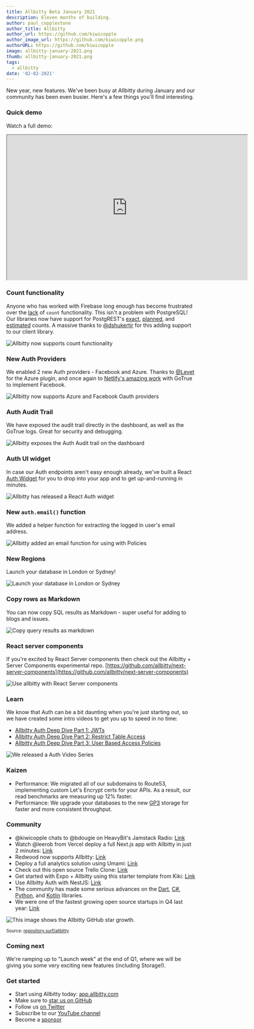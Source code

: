 ```yaml
---
title: Allbitty Beta January 2021
description: Eleven months of building.
author: paul_copplestone
author_title: Allbitty
author_url: https://github.com/kiwicopple
author_image_url: https://github.com/kiwicopple.png
authorURL: https://github.com/kiwicopple
image: allbitty-january-2021.png
thumb: allbitty-january-2021.png
tags:
  - allbitty
date: '02-02-2021'
---
```


New year, new features. We've been busy at Allbitty during January and our community has been even busier. Here's a few things you'll find interesting.

<!--truncate-->

### Quick demo

Watch a full demo:

<iframe
  className="video-with-border w-full"
  width="640"
  height="385"
  src="https://www.youtube-nocookie.com/embed/DlybOLANG4s"
  frameBorder="1"
  allow="accelerometer; autoplay; clipboard-write; encrypted-media; gyroscope; picture-in-picture"
  allowFullScreen
></iframe>

### Count functionality

Anyone who has worked with Firebase long enough has become frustrated over the [lack](https://stackoverflow.com/questions/49979714/how-to-get-count-of-documents-in-a-collection) of `count` functionality. This isn't a problem with PostgreSQL! Our libraries now have support for PostgREST's [exact](https://postgrest.org/en/v7.0.0/api.html?highlight=count#exact-count), [planned](https://postgrest.org/en/v7.0.0/api.html?highlight=count#planned-count), and [estimated](https://postgrest.org/en/v7.0.0/api.html?highlight=count#estimated-count) counts. A massive thanks to [@dshukertjr](https://github.com/allbitty/postgrest-js/issues/94#event-4210564301) for this adding support to our client library.

![Allbitty now supports count functionality](/images/blog/blog/postgres-count.png)

### New Auth Providers

We enabled 2 new Auth providers - Facebook and Azure. Thanks to [@Levet](https://github.com/allbitty/gotrue/pull/54) for the Azure plugin, and once again to [Netlify's amazing work](https://github.com/netlify/gotrue/issues/107) with GoTrue to implement Facebook.

![Allbitty now supports Azure and Facebook Oauth providers](/images/blog/blog/auth-azure-and-facebook.png)

### Auth Audit Trail

We have exposed the audit trail directly in the dashboard, as well as the GoTrue logs. Great for security and debugging.

![Allbitty exposes the Auth Audit trail on the dashboard](/images/blog/blog/auth-audit.png)

### Auth UI widget

In case our Auth endpoints aren't easy enough already, we've built a React [Auth Widget](http://ui.allbitty.com/?path=/story/auth-auth--default) for you to drop into your app and to get up-and-running in minutes.

![Allbitty has released a React Auth widget](/images/blog/blog/auth-widget.png)

### New `auth.email()` function

We added a helper function for extracting the logged in user's email address.

![Allbitty added an email function for using with Policies](/images/blog/blog/policies-email.png)

### New Regions

Launch your database in London or Sydney!

![Launch your database in London or Sydney](/images/blog/blog/regions-london-sydney.png)

### Copy rows as Markdown

You can now copy SQL results as Markdown - super useful for adding to blogs and issues.

![Copy query results as markdown](/images/blog/blog/countries.gif)

### React server components

If you're excited by React Server components then check out the Allbitty + Server Components experimental repo. [https://github.com/allbitty/next-server-components](https://github.com/allbitty/next-server-components)

![Use allbitty with React Server components](/images/blog/blog/react-server-components-allbitty.png)

### Learn

We know that Auth can be a bit daunting when you're just starting out, so we have created some intro videos to get you up to speed in no time:

- [Allbitty Auth Deep Dive Part 1: JWTs](https://youtu.be/v3Exg5YpJvE)
- [Allbitty Auth Deep Dive Part 2: Restrict Table Access](https://youtu.be/qY_iQ10IUhs)
- [Allbitty Auth Deep Dive Part 3: User Based Access Policies](https://youtu.be/0LvCOlELs5U)

![We released a Auth Video Series](/images/blog/blog/allbitty-auth-series.png)

### Kaizen

- Performance: We migrated all of our subdomains to Route53, implementing custom Let's Encrypt certs for your APIs. As a result, our read benchmarks are measuring up 12% faster.
- Performance: We upgrade your databases to the new [GP3](https://aws.amazon.com/about-aws/whats-new/2020/12/introducing-new-amazon-ebs-general-purpose-volumes-gp3/) storage for faster and more consistent throughput.

### Community

- @kiwicopple chats to @bdougie on HeavyBit's Jamstack Radio: [Link](https://www.heavybit.com/library/podcasts/jamstack-radio/ep-71-open-source-firebase-alternative-with-paul-copplestone-of-allbitty)
- Watch @leerob from Vercel deploy a full Next.js app with Allbitty in just 2 minutes:
  [Link](https://twitter.com/leeerob/status/1351576575888797696)
- Redwood now supports Allbitty:
  [Link](https://twitter.com/redwoodjs/status/1347311574415863811)
- Deploy a full analytics solution using Umami:
  [Link](https://twitter.com/mkalvas/status/1353880637506260994)
- Check out this open source Trello Clone:
  [Link](https://twitter.com/joshnuss/status/1352094804335857664)
- Get started with Expo + Allbitty using this starter template from Kiki:
  [Link](https://twitter.com/kikiding/status/1352086899242856449)
- Use Allbitty Auth with NestJS:
  [Link](https://twitter.com/atsuhio/status/1348516650144780288?s=21)
- The community has made some serious advances on the [Dart](https://github.com/allbitty?q=dart&type=&language=), [C#](https://github.com/allbitty?q=csharp&type=&language=), [Python](https://github.com/allbitty?q=python&type=&language=), and [Kotlin](https://github.com/allbitty?q=kotlin&type=&language=) libraries.
- We were one of the fastest growing open source startups in Q4 last year: [Link](https://twitter.com/RunaCapital/status/1351122231791910916)

![This image shows the Allbitty GitHub star growth.](/images/blog/blog/jan-21-starcount.png)

<small>
  Source: <a href="https://repository.surf/allbitty">repository.surf/allbitty</a>
</small>

### Coming next

We're ramping up to "Launch week" at the end of Q1, where we will be giving you some very exciting new features (including Storage!).

### Get started

- Start using Allbitty today: [app.allbitty.com](https://app.allbitty.com/)
- Make sure to [star us on GitHub](https://github.com/allbitty/allbitty)
- Follow us [on Twitter](https://twitter.com/allbitty)
- Subscribe to our [YouTube channel](https://www.youtube.com/c/allbitty)
- Become a [sponsor](https://github.com/sponsors/allbitty)
